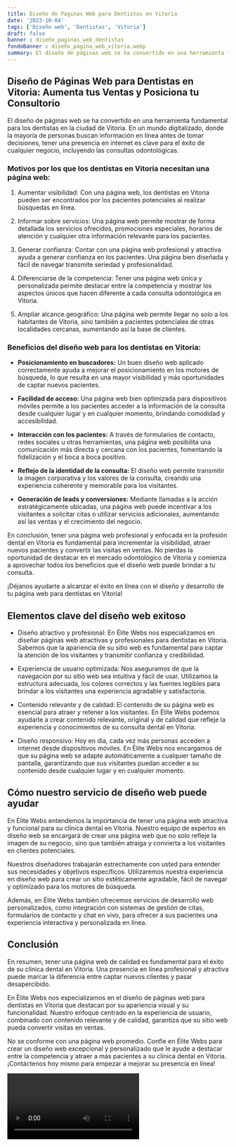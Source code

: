 ```yaml
---
title: Diseño de Páginas Web para Dentistas en Vitoria
date: '2023-10-04'
tags: ['Diseño web', 'Dentistas', 'Vitoria']
draft: false
banner : diseño_paginas_web_dentistas
fondoBanner : diseño_pagina_web_vitoria.webp
summary: El diseño de páginas web se ha convertido en una herramienta fundamental para los dentistas en la ciudad de Vitoria. En un mundo digitalizado, donde la mayoría de personas buscan información en línea antes de tomar decisiones, tener una presencia en internet es clave para el éxito de cualquier negocio, incluyendo las consultas odontológicas.
---
```


## Diseño de Páginas Web para Dentistas en Vitoria: Aumenta tus Ventas y Posiciona tu Consultorio

El diseño de páginas web se ha convertido en una herramienta fundamental para los dentistas en la ciudad de Vitoria. En un mundo digitalizado, donde la mayoría de personas buscan información en línea antes de tomar decisiones, tener una presencia en internet es clave para el éxito de cualquier negocio, incluyendo las consultas odontológicas.

### Motivos por los que los dentistas en Vitoria necesitan una página web:

1. Aumentar visibilidad: Con una página web, los dentistas en Vitoria pueden ser encontrados por los pacientes potenciales al realizar búsquedas en línea.

2. Informar sobre servicios: Una página web permite mostrar de forma detallada los servicios ofrecidos, promociones especiales, horarios de atención y cualquier otra información relevante para los pacientes.

3. Generar confianza: Contar con una página web profesional y atractiva ayuda a generar confianza en los pacientes. Una página bien diseñada y fácil de navegar transmite seriedad y profesionalidad.

4. Diferenciarse de la competencia: Tener una página web única y personalizada permite destacar entre la competencia y mostrar los aspectos únicos que hacen diferente a cada consulta odontológica en Vitoria.

5. Ampliar alcance geográfico: Una página web permite llegar no solo a los habitantes de Vitoria, sino también a pacientes potenciales de otras localidades cercanas, aumentando así la base de clientes.

### Beneficios del diseño web para los dentistas en Vitoria:

- **Posicionamiento en buscadores:** Un buen diseño web aplicado correctamente ayuda a mejorar el posicionamiento en los motores de búsqueda, lo que resulta en una mayor visibilidad y más oportunidades de captar nuevos pacientes.

- **Facilidad de acceso:** Una página web bien optimizada para dispositivos móviles permite a los pacientes acceder a la información de la consulta desde cualquier lugar y en cualquier momento, brindando comodidad y accesibilidad.

- **Interacción con los pacientes:** A través de formularios de contacto, redes sociales u otras herramientas, una página web posibilita una comunicación más directa y cercana con los pacientes, fomentando la fidelización y el boca a boca positivo.

- **Reflejo de la identidad de la consulta:** El diseño web permite transmitir la imagen corporativa y los valores de la consulta, creando una experiencia coherente y memorable para los visitantes.

- **Generación de leads y conversiones:** Mediante llamadas a la acción estratégicamente ubicadas, una página web puede incentivar a los visitantes a solicitar citas o utilizar servicios adicionales, aumentando así las ventas y el crecimiento del negocio.

En conclusión, tener una página web profesional y enfocada en la profesión dental en Vitoria es fundamental para incrementar la visibilidad, atraer nuevos pacientes y convertir las visitas en ventas. No pierdas la oportunidad de destacar en el mercado odontológico de Vitoria y comienza a aprovechar todos los beneficios que el diseño web puede brindar a tu consulta.

¡Déjanos ayudarte a alcanzar el éxito en línea con el diseño y desarrollo de tu página web para dentistas en Vitoria!

<GifSeo />

<Cta />

## Elementos clave del diseño web exitoso

- Diseño atractivo y profesional: En Élite Webs nos especializamos en diseñar páginas web atractivas y profesionales para dentistas en Vitoria. Sabemos que la apariencia de su sitio web es fundamental para captar la atención de los visitantes y transmitir confianza y credibilidad.

- Experiencia de usuario optimizada: Nos aseguramos de que la navegación por su sitio web sea intuitiva y fácil de usar. Utilizamos la estructura adecuada, los colores correctos y las fuentes legibles para brindar a los visitantes una experiencia agradable y satisfactoria.

- Contenido relevante y de calidad: El contenido de su página web es esencial para atraer y retener a los visitantes. En Élite Webs podemos ayudarle a crear contenido relevante, original y de calidad que refleje la experiencia y conocimientos de su consulta dental en Vitoria.

- Diseño responsivo: Hoy en día, cada vez más personas acceden a internet desde dispositivos móviles. En Élite Webs nos encargamos de que su página web se adapte automáticamente a cualquier tamaño de pantalla, garantizando que sus visitantes puedan acceder a su contenido desde cualquier lugar y en cualquier momento.


## Cómo nuestro servicio de diseño web puede ayudar

En Élite Webs entendemos la importancia de tener una página web atractiva y funcional para su clínica dental en Vitoria. Nuestro equipo de expertos en diseño web se encargará de crear una página web que no solo refleje la imagen de su negocio, sino que también atraiga y convierta a los visitantes en clientes potenciales.

Nuestros diseñadores trabajarán estrechamente con usted para entender sus necesidades y objetivos específicos. Utilizaremos nuestra experiencia en diseño web para crear un sitio estéticamente agradable, fácil de navegar y optimizado para los motores de búsqueda. 

Además, en Élite Webs también ofrecemos servicios de desarrollo web personalizados, como integración con sistemas de gestión de citas, formularios de contacto y chat en vivo, para ofrecer a sus pacientes una experiencia interactiva y personalizada en línea.

## Conclusión

En resumen, tener una página web de calidad es fundamental para el éxito de su clínica dental en Vitoria. Una presencia en línea profesional y atractiva puede marcar la diferencia entre captar nuevos clientes y pasar desapercibido.

En Élite Webs nos especializamos en el diseño de páginas web para dentistas en Vitoria que destacan por su apariencia visual y su funcionalidad. Nuestro enfoque centrado en la experiencia de usuario, combinado con contenido relevante y de calidad, garantiza que su sitio web pueda convertir visitas en ventas.

No se conforme con una página web promedio. Confíe en Élite Webs para crear un diseño web excepcional y personalizado que le ayude a destacar entre la competencia y atraer a más pacientes a su clínica dental en Vitoria. ¡Contáctenos hoy mismo para empezar a mejorar su presencia en línea!

<Video />

<CtaBot job='Dentistas' city='Vitoria'/>

<Gmaps query='Vitoria+españa+maps' />